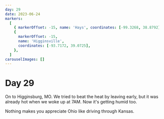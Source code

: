 ```yaml
---
day: 29
date: 2023-06-24
markers:
  [
    { markerOffset: -15, name: 'Hays', coordinates: [-99.3268, 38.8792] },
    {
      markerOffset: -15,
      name: 'Higginsville',
      coordinates: [-93.7172, 39.0725],
    },
  ]
carouselImages: []
---
```


# Day 29

On to Higginsburg, MO. We tried to beat the heat by leaving early, but it was already hot when we woke up at 7AM. Now it's getting humid too.

Nothing makes you appreciate Ohio like driving through Kansas.
